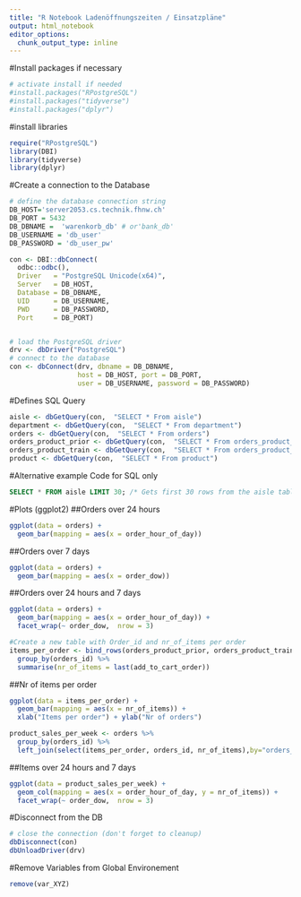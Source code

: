 ```yaml
---
title: "R Notebook Ladenöffnungszeiten / Einsatzpläne"
output: html_notebook
editor_options: 
  chunk_output_type: inline
---
```

#Install packages if necessary
```r
# activate install if needed
#install.packages("RPostgreSQL")
#install.packages("tidyverse")
#install.packages("dplyr")
```

#install libraries
```r
require("RPostgreSQL")
library(DBI)
library(tidyverse)
library(dplyr)
```

#Create a connection to the Database
```r
# define the database connection string
DB_HOST='server2053.cs.technik.fhnw.ch'
DB_PORT = 5432
DB_DBNAME =  'warenkorb_db' # or'bank_db' 
DB_USERNAME = 'db_user'
DB_PASSWORD = 'db_user_pw'

con <- DBI::dbConnect(
  odbc::odbc(),
  Driver   = "PostgreSQL Unicode(x64)",
  Server   = DB_HOST,
  Database = DB_DBNAME,
  UID      = DB_USERNAME,
  PWD      = DB_PASSWORD,
  Port     = DB_PORT)


# load the PostgreSQL driver
drv <- dbDriver("PostgreSQL")
# connect to the database
con <- dbConnect(drv, dbname = DB_DBNAME,
                 host = DB_HOST, port = DB_PORT,
                 user = DB_USERNAME, password = DB_PASSWORD)
```


#Defines SQL Query
```r
aisle <- dbGetQuery(con,  "SELECT * From aisle")
department <- dbGetQuery(con,  "SELECT * From department")
orders <- dbGetQuery(con,  "SELECT * From orders")
orders_product_prior <- dbGetQuery(con,  "SELECT * From orders_product_prior")
orders_product_train <- dbGetQuery(con,  "SELECT * From orders_product_train")
product <- dbGetQuery(con,  "SELECT * From product")
```

#Alternative example Code for SQL only
```sql
SELECT * FROM aisle LIMIT 30; /* Gets first 30 rows from the aisle table*/
```


#Plots (ggplot2)
##Orders over 24 hours
```r

ggplot(data = orders) + 
  geom_bar(mapping = aes(x = order_hour_of_day))
```  

##Orders over 7 days
```r
ggplot(data = orders) + 
  geom_bar(mapping = aes(x = order_dow))
```

##Orders over 24 hours and 7 days
```r
ggplot(data = orders) + 
  geom_bar(mapping = aes(x = order_hour_of_day)) +
  facet_wrap(~ order_dow,  nrow = 3)
```


```r
#Create a new table with Order_id and nr_of_items per order
items_per_order <- bind_rows(orders_product_prior, orders_product_train) %>% 
  group_by(orders_id) %>%
  summarise(nr_of_items = last(add_to_cart_order))
```

##Nr of items per order
```r
ggplot(data = items_per_order) + 
  geom_bar(mapping = aes(x = nr_of_items)) +
  xlab("Items per order") + ylab("Nr of orders") 
```


```r
product_sales_per_week <- orders %>%
  group_by(orders_id) %>%
  left_join(select(items_per_order, orders_id, nr_of_items),by="orders_id")

```

##Items over 24 hours and 7 days
```r
ggplot(data = product_sales_per_week) + 
  geom_col(mapping = aes(x = order_hour_of_day, y = nr_of_items)) +
  facet_wrap(~ order_dow,  nrow = 3)
```


#Disconnect from the DB
```r
# close the connection (don't forget to cleanup)
dbDisconnect(con)
dbUnloadDriver(drv)
```

#Remove Variables from Global Environement
```r
remove(var_XYZ)
```



